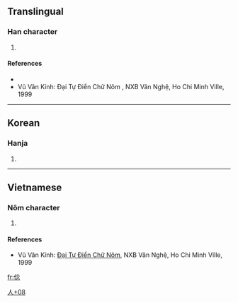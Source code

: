 ==Translingual==

===Han character===
{{Han char|rn=9|rad=人|as=08|sn=10|four=|canj=人人戈心 (OOIP)}}

# {{defn|Han|sort=人08}}

====References====
* {{Han ref|kx=0109.171|dkj=|dj=|hdz=|uh=346B|ud=13419|bh=|bd=}}
* Vũ Văn Kính: Đại Tự Điển Chữ Nôm , NXB Văn Nghệ, Ho Chi Minh Ville, 1999

----

==Korean==

===Hanja===
{{ko-hanja|hangeul=[[념]]([[염]])|rv=nyeom(yeom)|mr=nyŏm(yŏm)|y=nyem(<sup>n</sup>yem)}}

# {{defn|Korean|sort=人08}}

----

==Vietnamese==

===Nôm character===
{{rfc-header|Nôm character}}
{{vi-chunom|[[nộm]]}}
# {{defn|Vietnamese|sort=人08}}

====References====
* Vũ Văn Kính: [[Đại Tự Điển Chữ Nôm]], NXB Văn Nghệ, Ho Chi Minh Ville, 1999

[[Category:Vietnamese-only CJKV Characters|人+08]]

[[fr:㑫]]